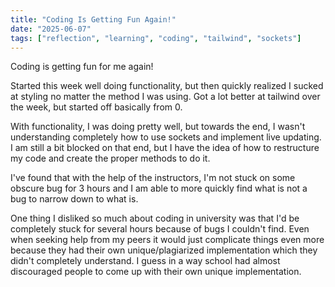 ```yaml
---
title: "Coding Is Getting Fun Again!"
date: "2025-06-07"
tags: ["reflection", "learning", "coding", "tailwind", "sockets"]
---
```


Coding is getting fun for me again!

Started this week well doing functionality, but then quickly realized I sucked at styling no matter the method I was using. Got a lot better at tailwind over the week, but started off basically from 0.

With functionality, I was doing pretty well, but towards the end, I wasn't understanding completely how to use sockets and implement live updating. I am still a bit blocked on that end, but I have the idea of how to restructure my code and create the proper methods to do it.

I've found that with the help of the instructors, I'm not stuck on some obscure bug for 3 hours and I am able to more quickly find what is not a bug to narrow down to what is. 

One thing I disliked so much about coding in university was that I'd be completely stuck for several hours because of bugs I couldn't find. Even when seeking help from my peers it would just complicate things even more because they had their own unique/plagiarized implementation which they didn't completely understand. I guess in a way school had almost discouraged people to come up with their own unique implementation.
